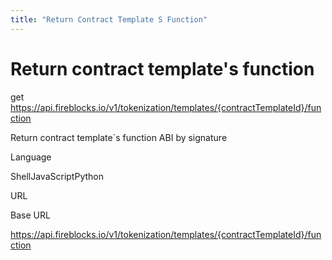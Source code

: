 ```yaml
---
title: "Return Contract Template S Function"
---
```

  
  # Return contract template's function

get https://api.fireblocks.io/v1/tokenization/templates/{contractTemplateId}/function

Return contract template\`s function ABI by signature

Language

ShellJavaScriptPython

URL

Base URL

https://api.fireblocks.io/v1/tokenization/templates/{contractTemplateId}/function